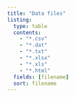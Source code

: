 ```yaml
---
title: "Data files"
listing:
  type: table
  contents: 
    - "*.csv" 
    - "*.dat"
    - "*.txt"
    - "*.xlsx"
    - "*.xls"
    - "*.html"
  fields: [filename]
  sort: filename
---
```


